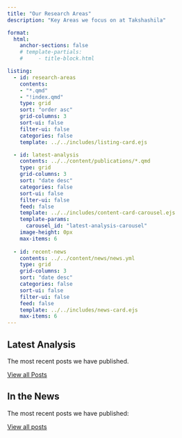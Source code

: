 ```yaml
---
title: "Our Research Areas"
description: "Key Areas we focus on at Takshashila"

format:
  html:
    anchor-sections: false
    # template-partials:
    #     - title-block.html

listing:
  - id: research-areas
    contents:
    - "*.qmd"
    - "!index.qmd"
    type: grid
    sort: "order asc"
    grid-columns: 3
    sort-ui: false
    filter-ui: false
    categories: false
    template: ../../includes/listing-card.ejs

  - id: latest-analysis
    contents: ../../content/publications/*.qmd
    type: grid
    grid-columns: 3
    sort: "date desc"
    categories: false
    sort-ui: false
    filter-ui: false
    feed: false
    template: ../../includes/content-card-carousel.ejs
    template-params: 
      carousel_id: "latest-analysis-carousel"
    image-height: 0px
    max-items: 6
  
  - id: recent-news
    contents: ../../content/news/news.yml
    type: grid
    grid-columns: 3
    sort: "date desc"
    categories: false
    sort-ui: false
    filter-ui: false
    feed: false
    template: ../../includes/news-card.ejs
    max-items: 6
---
```


<!-- Start of Research Areas Listing Section -->

::: {#research-areas}
:::

<!-- End of Research Areas Listing Section -->

<!-- Start of Latest Analysis Section -->

::: {.section-heading-with-view-all}
::: {.section-heading-subtitle}
## Latest Analysis
The most recent posts we have published.
:::
[View all Posts](/pages/latest_analysis.qmd){.view-all}
:::

::: {.listing-carousel}
::: {#latest-analysis}
:::
:::

<!-- End of Latest Analysis Section -->

<!-- Start of News Section -->

::: {.section-heading-with-view-all}
::: {.section-heading-subtitle}
## In the News
The most recent posts we have published:
:::
[View all posts](){.view-all}
:::

::: {#recent-news}
:::

<!-- End of News Section -->
